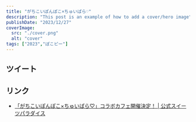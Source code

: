 ```yaml
---
title: "がちこいぽんぽこ×ちゅいぱら♡"
description: "This post is an example of how to add a cover/hero image"
publishDate: "2023/12/27"
coverImage:
  src: "./cover.png"
  alt: "cover"
tags: ["2023","ぽこピー"]
---
```



## ツイート

<Twitter url="https://x.com/dokudamichang/status/1740002833771237698" />

## リンク

- [「がちこいぽんぽこ×ちゅいぱら♡」コラボカフェ開催決定！ | 公式スイーツパラダイス](https://www.sweets-paradise.jp/collaboration/ponpoko)
